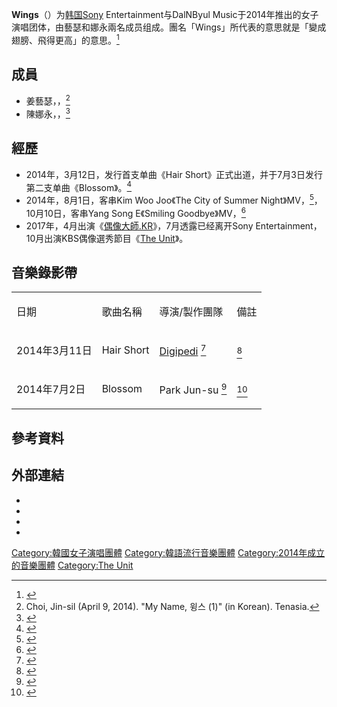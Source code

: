 {{Infobox musical artist
| name = Wings
| background = group_or_band
| image = 
| caption = Artwork for the duo’s 2nd single ‘Blossom’ - Yeseul, left. Nayoung, right.
| image_size = <!-- used only if image is very small -->
| alias = 
| origin = {{KOR}}
| genre = [[K-pop|K-pop]]
| years_active = {{Start date|2014年－2017}}
| label = [[Sony_Music_Entertainment|Sony Music Korea]]<br>Dal&Byul Music
| current_members = 강예슬（姜藝瑟）<br />진나영（陳娜永）
}}

'''Wings'''（{{kor|윙스}}）为[[韩国|韩国]]Sony Entertainment与DalNByul Music于2014年推出的女子演唱团体，由藝瑟和娜永兩名成员组成。團名「Wings」所代表的意思就是「變成翅膀、飛得更高」的意思。<ref>{{Cite web |url=https://www.kpopn.com/2014/03/13/wings-hair-short-mv-%e9%87%8b%e5%87%ba |title=Wings “Hair Short” MV 釋出 |access-date=2017-10-26 |archive-date=2019-02-18 |archive-url=https://web.archive.org/web/20190218102707/https://www.kpopn.com/2014/03/13/wings-hair-short-mv-%e9%87%8b%e5%87%ba/ }}</ref>

== 成員 ==
*姜藝瑟，{{kor|k='''강예슬'''|rm='''Kang Ye Seul'''}}，{{birth date and age|1990|8|29}}<ref>Choi, Jin-sil (April 9, 2014). "My Name, 윙스 (1)" (in Korean). Tenasia. </ref>
*陳娜永，{{kor|k='''진나영'''|rm='''Jin Na Young'''}}，{{birth date and age|1992|1|21}}<ref>{{Cite web |url=http://tenasia.hankyung.com/archives/237970 |title=My Name, 윙스 (1) |access-date=2016-10-21 |archive-date=2017-10-08 |archive-url=https://web.archive.org/web/20171008181155/http://tenasia.hankyung.com/archives/237970 }}</ref>

== 經歷 ==
*2014年，3月12日，发行首支单曲《Hair Short》正式出道，并于7月3日发行第二支单曲《Blossom》。<ref>{{Cite web |url=https://www.kpopn.com/2014/07/04/wings%E3%80%8Ablossom%E3%80%8Bmv/ |title=WINGS《Blossom》MV |access-date=2017-11-14 |archive-date=2019-02-18 |archive-url=https://web.archive.org/web/20190218102706/https://www.kpopn.com/2014/07/04/wings%E3%80%8Ablossom%E3%80%8Bmv/ }}</ref>
*2014年，8月1日，客串Kim Woo Joo《The City of Summer Night》MV，<ref>{{Cite web |url=https://www.youtube.com/watch?v=xqsBw4uuX38 |title=Kim Woo Joo《The City of Summer Night》MV |access-date=2017-11-14 |archive-date=2020-11-20 |archive-url=https://web.archive.org/web/20201120132829/https://www.youtube.com/watch?v=xqsBw4uuX38 }}</ref>，10月10日，客串Yang Song E《Smiling Goodbye》MV，<ref>{{Cite web |url=https://www.youtube.com/watch?v=tkli82UgSVA |title=Yang Song E《Smiling Goodbye》MV |access-date=2017-11-14 |archive-date=2022-05-13 |archive-url=https://web.archive.org/web/20220513114405/https://www.youtube.com/watch?v=tkli82UgSVA }}</ref>
*2017年，4月出演《[[偶像大師.KR|偶像大師.KR]]》，7月透露已经离开Sony Entertainment，10月出演KBS偶像選秀節目《[[The_Unit|The Unit]]》。

==音樂錄影帶==
{| class="wikitable" style="background-color:#f9f9f9"
|-style="background:#082567; color:white; font-weight:bold; text-align:center;"
|日期||歌曲名稱||導演/製作團隊||備註
|-
| 2014年3月11日 || Hair Short||[[Digipedi|Digipedi]] <ref>{{cite web |url=http://www.digipedi.com/index.php?/hair-short-mv/ |title=Hair Short MV |work=Diginpedi |accessdate=January 19, 2015 |archive-date=2017-11-14 |archive-url=https://web.archive.org/web/20171114202615/http://www.digipedi.com/index.php?%2Fhair-short-mv%2F }}</ref>||<ref>{{Citation|last=Wings Official VEVO|title=WINGS (윙스) - Hair Short|date=2014-03-11|url=https://www.youtube.com/watch?v=X0_1odmqmCM|accessdate=2017-11-14|archive-date=2021-08-24|archive-url=https://web.archive.org/web/20210824184714/https://www.youtube.com/watch?v=X0_1odmqmCM}}</ref> 
|-
| 2014年7月2日 || Blossom||Park Jun-su <ref>{{cite web |url=http://www.asiatoday.co.kr/view.php?key=20140703001029341 |script-title=윙스, '꽃이 폈어요' 공개…보컬+댄스 다되는 실력파 듀오 |date=July 3, 2014 |publisher=Asia Today |accessdate=January 19, 2015 |language=ko |archive-date=2017-05-18 |archive-url=https://web.archive.org/web/20170518060155/http://www.asiatoday.co.kr/view.php?key=20140703001029341 }}</ref>||<ref>{{Citation|last=Wings Official VEVO|title=WINGS (윙스) - Blossom (꽃이 폈어요)|date=2014-07-02|url=https://www.youtube.com/watch?v=tVOB29KelYc|accessdate=2017-11-14|archive-date=2022-02-10|archive-url=https://web.archive.org/web/20220210160101/https://www.youtube.com/watch?v=tVOB29KelYc}}</ref> 
|}

==參考資料==
{{Reflist}}

== 外部連結==
* {{instagram|jinna121|娜永}}
* {{instagram|ye_o829|藝瑟}}
* {{youtube|user=WingsOfficialWings|WINGS Official}}
* {{youtube|channel=UCZN0KSI-8tUdgXmkA3iiuWg|WINGS Official MV}}


{{The Unit}}

[[Category:韓國女子演唱團體|Category:韓國女子演唱團體]]
[[Category:韓語流行音樂團體|Category:韓語流行音樂團體]]
[[Category:2014年成立的音樂團體|Category:2014年成立的音樂團體]]
[[Category:The_Unit|Category:The Unit]]